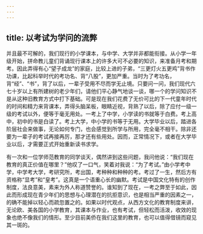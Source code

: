 ```yaml
---
---
---
```

title: 以考试为学问的流弊
---




并且最不可解的，我们现行的小学课本，与中学、大学并非都能衔接。从小学一年级开始，拼命教儿童们背诵现行课本上的许多大可不必要的知识，来准备月考和期考。因此弄得有心“望子成龙”的家庭，比较上进的子弟，“三更灯火五更鸡”背书作功课，比起科举时代的考功名、背“八股”，更加严重。当时为了考功名，背“经”、“书”，背了以后，一辈子受用不尽而学无止境。只要问一问，我们现代六七十岁以上有所建树的老少年们，请他们平心静气地谈一谈，哪一个的学问知识不是从这种旧教育方式中打下基础。可是现在我们花费了无价可比的下一代童年时代的时间和精力来背课本，弄得头脑呆板，眼睛近视，背熟了以后，除了应付一级一级的考试以外，便等于毫无用处。一考上了中学，小学读的书就等于白费。考上高中，初中的书是白读了。考上大学，中小学的书等于无用。大学毕业以后，踏进各阶层社会来做事，无论如何专门，也会感觉到所学与所用，完全毫不相干。除非还要为一辈子的考试再接再厉，那才还有些用处。因而，正常情况下，或者在大学毕业以后，才需要正式开始重新读书求学。

有一次和一位学师范教育的同学谈天，偶然讲到这些问题，我问他说：“我们现在教育的真正价值在哪里？”他叹了一口气，笑着对我说：“为了考试。”由小学考中学，中学考大学，考研究所，考出国，考种种和种种的考。考过了一生，然后方有资格称“显考”和“皇考”。这真是一个语重心长的幽默。考试是中国文化特有的创作制度，法良意美，素来为外人称道赞誉的。谁知到了现在，一考之弊至于如此，因此而形成现在青少年们的思想与心理潜在的抗拒意识，也是相当严重的因素之一，的确不能掉以轻心而疏忽置之的。如果以时代观点，从西方文化的教育制度来讲，无论欧、美各国的小学教育，其课本与作业，也有考试，但轻松而活泼，收效的现象也绝不像我们的情形。至少目前美侨在我们这里的教育，也可以值得借镜而窥见其一斑的。